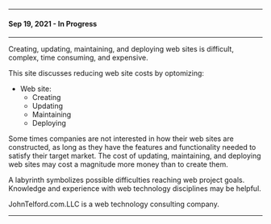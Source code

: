 
---

<PageHead />

#### Sep 19, 2021 - In Progress
---

Creating, updating, maintaining, and deploying web sites is difficult, complex, time consuming, and expensive.

This site discusses reducing web site costs by optomizing:

- Web site:
  - Creating
  - Updating
  - Maintaining
  - Deploying

Some times companies are not interested in how their web sites are constructed, as long as they have the features and functionality needed to satisfy their target market. The cost of updating, maintaining, and deploying web sites may cost a magnitude more money than to create them.

A labyrinth symbolizes possible difficulties reaching web project goals. Knowledge and experience with web technology disciplines may be helpful.

JohnTelford.com.LLC is a web technology consulting company.

---
